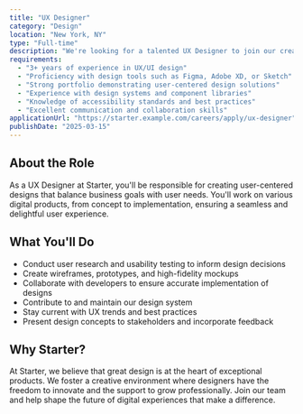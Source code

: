 ```yaml
---
title: "UX Designer"
category: "Design"
location: "New York, NY"
type: "Full-time"
description: "We're looking for a talented UX Designer to join our creative team at Starter. In this role, you'll craft intuitive and engaging user experiences for our digital products, working closely with our development and product teams to bring designs to life."
requirements:
  - "3+ years of experience in UX/UI design"
  - "Proficiency with design tools such as Figma, Adobe XD, or Sketch"
  - "Strong portfolio demonstrating user-centered design solutions"
  - "Experience with design systems and component libraries"
  - "Knowledge of accessibility standards and best practices"
  - "Excellent communication and collaboration skills"
applicationUrl: "https://starter.example.com/careers/apply/ux-designer"
publishDate: "2025-03-15"
---
```


## About the Role

As a UX Designer at Starter, you'll be responsible for creating user-centered designs that balance business goals with user needs. You'll work on various digital products, from concept to implementation, ensuring a seamless and delightful user experience.

## What You'll Do

- Conduct user research and usability testing to inform design decisions
- Create wireframes, prototypes, and high-fidelity mockups
- Collaborate with developers to ensure accurate implementation of designs
- Contribute to and maintain our design system
- Stay current with UX trends and best practices
- Present design concepts to stakeholders and incorporate feedback

## Why Starter?

At Starter, we believe that great design is at the heart of exceptional products. We foster a creative environment where designers have the freedom to innovate and the support to grow professionally. Join our team and help shape the future of digital experiences that make a difference.